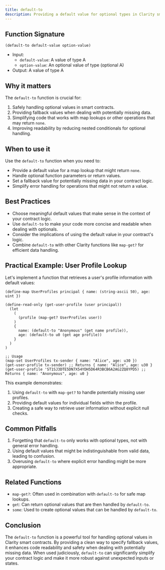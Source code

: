 ```yaml
---
title: default-to
description: Providing a default value for optional types in Clarity smart contracts.
---
```


## Function Signature

```clarity
(default-to default-value option-value)
```

- Input: 
  - `default-value`: A value of type A
  - `option-value`: An optional value of type (optional A)
- Output: A value of type A

## Why it matters

The `default-to` function is crucial for:

1. Safely handling optional values in smart contracts.
2. Providing fallback values when dealing with potentially missing data.
3. Simplifying code that works with map lookups or other operations that may return `none`.
4. Improving readability by reducing nested conditionals for optional handling.

## When to use it

Use the `default-to` function when you need to:

- Provide a default value for a map lookup that might return `none`.
- Handle optional function parameters or return values.
- Set a fallback value for potentially missing data in your contract logic.
- Simplify error handling for operations that might not return a value.

## Best Practices

- Choose meaningful default values that make sense in the context of your contract logic.
- Use `default-to` to make your code more concise and readable when dealing with optionals.
- Consider the implications of using the default value in your contract's logic.
- Combine `default-to` with other Clarity functions like `map-get?` for efficient data handling.

## Practical Example: User Profile Lookup

Let's implement a function that retrieves a user's profile information with default values:

```clarity
(define-map UserProfiles principal { name: (string-ascii 50), age: uint })

(define-read-only (get-user-profile (user principal))
  (let
    (
      (profile (map-get? UserProfiles user))
    )
    {
      name: (default-to "Anonymous" (get name profile)),
      age: (default-to u0 (get age profile))
    }
  )
)

;; Usage
(map-set UserProfiles tx-sender { name: "Alice", age: u30 })
(get-user-profile tx-sender) ;; Returns { name: "Alice", age: u30 }
(get-user-profile 'ST1SJ3DTE5DN7X54YDH5D64R3BCB6A2AG2ZQ8YPD5) ;; Returns { name: "Anonymous", age: u0 }
```

This example demonstrates:
1. Using `default-to` with `map-get?` to handle potentially missing user profiles.
2. Providing default values for individual fields within the profile.
3. Creating a safe way to retrieve user information without explicit null checks.

## Common Pitfalls

1. Forgetting that `default-to` only works with optional types, not with general error handling.
2. Using default values that might be indistinguishable from valid data, leading to confusion.
3. Overusing `default-to` where explicit error handling might be more appropriate.

## Related Functions

- `map-get?`: Often used in combination with `default-to` for safe map lookups.
- `get`: Can return optional values that are then handled by `default-to`.
- `some`: Used to create optional values that can be handled by `default-to`.

## Conclusion

The `default-to` function is a powerful tool for handling optional values in Clarity smart contracts. By providing a clean way to specify fallback values, it enhances code readability and safety when dealing with potentially missing data. When used judiciously, `default-to` can significantly simplify your contract logic and make it more robust against unexpected inputs or states.

